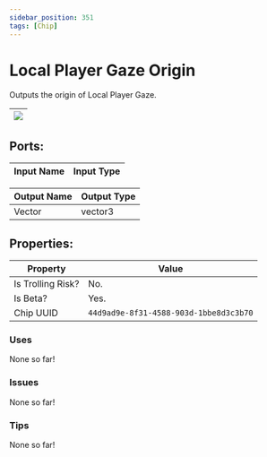 ```yaml
---
sidebar_position: 351
tags: [Chip]
---
```


# Local Player Gaze Origin


Outputs the origin of Local Player Gaze.

| ![](https://images-ext-2.discordapp.net/external/MPmIaQzlEPmgGWlgi-WxBBXt0Bjv_zWPkg1y1f_sy3s/https/www.recroomcircuits.com/image/circuit/absolute-value?width=206&height=108) |
|-----|

## Ports:

| Input Name | Input Type |
|-----------|-----------|

| Output Name | Output Type |
|-----------|-----------|
| Vector | vector3 |

## Properties:

| Property  | Value |
|-------------------|-----------|
| Is Trolling Risk? | No. |
| Is Beta? | Yes. |
| Chip UUID | `44d9ad9e-8f31-4588-903d-1bbe8d3c3b70` |

### Uses
None so far!

### Issues
None so far!

### Tips
None so far!

